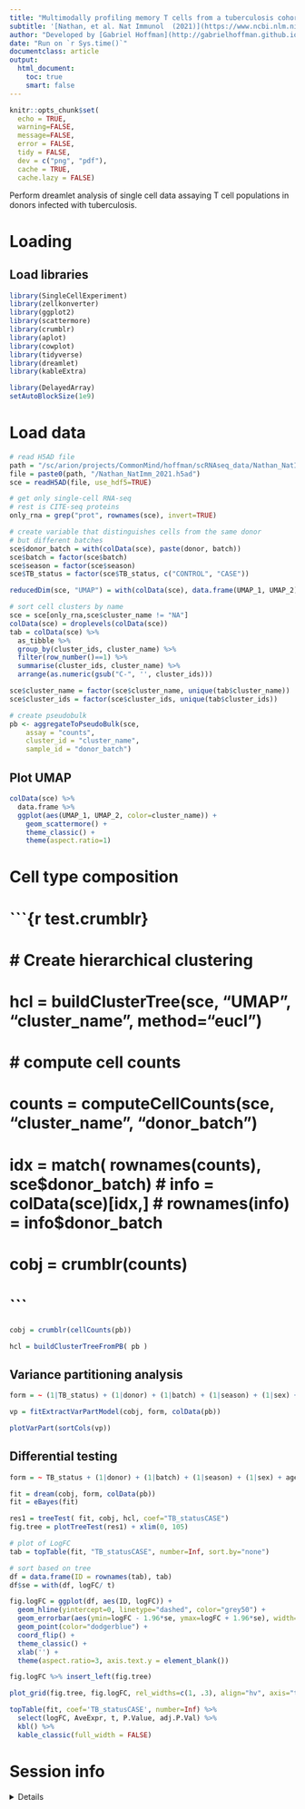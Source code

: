 ```yaml
---
title: "Multimodally profiling memory T cells from a tuberculosis cohort identifies cell state associations with demographics, environment and disease (GSE158769)"
subtitle: '[Nathan, et al. Nat Immunol  (2021)](https://www.ncbi.nlm.nih.gov/geo/query/acc.cgi?acc=GSE158769)'
author: "Developed by [Gabriel Hoffman](http://gabrielhoffman.github.io/)"
date: "Run on `r Sys.time()`"
documentclass: article
output: 
  html_document:
    toc: true
    smart: false
---
```



```r
knitr::opts_chunk$set(
  echo = TRUE,
  warning=FALSE,
  message=FALSE,
  error = FALSE,
  tidy = FALSE,
  dev = c("png", "pdf"),
  cache = TRUE,
  cache.lazy = FALSE)
```

Perform dreamlet analysis of single cell data assaying T cell populations in donors infected with tuberculosis.

# Loading
## Load libraries
```r
library(SingleCellExperiment)
library(zellkonverter)
library(ggplot2)
library(scattermore)
library(crumblr)
library(aplot)
library(cowplot)
library(tidyverse)
library(dreamlet)
library(kableExtra)

library(DelayedArray)
setAutoBlockSize(1e9)
```

# Load data
```r
# read H5AD file
path = "/sc/arion/projects/CommonMind/hoffman/scRNAseq_data/Nathan_NatImm_2021/"
file = paste0(path, "/Nathan_NatImm_2021.h5ad")
sce = readH5AD(file, use_hdf5=TRUE)   

# get only single-cell RNA-seq
# rest is CITE-seq proteins
only_rna = grep("prot", rownames(sce), invert=TRUE)

# create variable that distinguishes cells from the same donor
# but different batches
sce$donor_batch = with(colData(sce), paste(donor, batch))
sce$batch = factor(sce$batch)
sce$season = factor(sce$season)
sce$TB_status = factor(sce$TB_status, c("CONTROL", "CASE"))

reducedDim(sce, "UMAP") = with(colData(sce), data.frame(UMAP_1, UMAP_2))

# sort cell clusters by name
sce = sce[only_rna,sce$cluster_name != "NA"]
colData(sce) = droplevels(colData(sce))
tab = colData(sce) %>%
  as_tibble %>%
  group_by(cluster_ids, cluster_name) %>%
  filter(row_number()==1) %>%
  summarise(cluster_ids, cluster_name) %>%
  arrange(as.numeric(gsub("C-", '', cluster_ids)))

sce$cluster_name = factor(sce$cluster_name, unique(tab$cluster_name))
sce$cluster_ids = factor(sce$cluster_ids, unique(tab$cluster_ids))
```

```r
# create pseudobulk 
pb <- aggregateToPseudoBulk(sce,
    assay = "counts",     
    cluster_id = "cluster_name",  
    sample_id = "donor_batch")
```

## Plot UMAP
```r
colData(sce) %>%  
  data.frame %>%
  ggplot(aes(UMAP_1, UMAP_2, color=cluster_name)) +
    geom_scattermore() +
    theme_classic() +
    theme(aspect.ratio=1)
```



# Cell type composition
# ```{r test.crumblr}
# # Create hierarchical clustering
# hcl = buildClusterTree(sce, "UMAP", "cluster_name", method="eucl")

# # compute cell counts
# counts = computeCellCounts(sce, "cluster_name", "donor_batch")

# idx = match( rownames(counts), sce$donor_batch)
# info = colData(sce)[idx,]
# rownames(info) = info$donor_batch

# cobj = crumblr(counts)
# ```

```r
cobj = crumblr(cellCounts(pb))

hcl = buildClusterTreeFromPB( pb )
```


## Variance partitioning analysis
```r
form = ~ (1|TB_status) + (1|donor) + (1|batch) + (1|season) + (1|sex) + age + I(age^2) + prop_NAT

vp = fitExtractVarPartModel(cobj, form, colData(pb))

plotVarPart(sortCols(vp))
```

## Differential testing
```r
form = ~ TB_status + (1|donor) + (1|batch) + (1|season) + (1|sex) + age + I(age^2) + prop_NAT

fit = dream(cobj, form, colData(pb))
fit = eBayes(fit) 

res1 = treeTest( fit, cobj, hcl, coef="TB_statusCASE")
fig.tree = plotTreeTest(res1) + xlim(0, 105) 

# plot of LogFC
tab = topTable(fit, "TB_statusCASE", number=Inf, sort.by="none")

# sort based on tree
df = data.frame(ID = rownames(tab), tab)
df$se = with(df, logFC/ t)

fig.logFC = ggplot(df, aes(ID, logFC)) +
  geom_hline(yintercept=0, linetype="dashed", color="grey50") + 
  geom_errorbar(aes(ymin=logFC - 1.96*se, ymax=logFC + 1.96*se), width=0) +
  geom_point(color="dodgerblue") +
  coord_flip() +
  theme_classic() +
  xlab('') +
  theme(aspect.ratio=3, axis.text.y = element_blank())

fig.logFC %>% insert_left(fig.tree)

plot_grid(fig.tree, fig.logFC, rel_widths=c(1, .3), align="hv", axis="tblr")
```

```r
topTable(fit, coef='TB_statusCASE', number=Inf) %>%   
  select(logFC, AveExpr, t, P.Value, adj.P.Val) %>% 
  kbl() %>%  
  kable_classic(full_width = FALSE)
```








# Session info
<details>
```r
sessionInfo()
```
</details>














